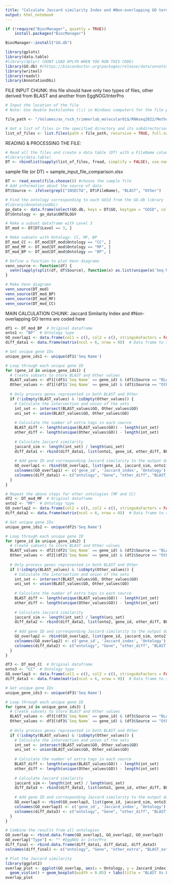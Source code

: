 ---
title: "Calculate Jaccard similarity Index and #Non-overlapping GO terms"
output: html_notebook
---

```{r}
if (!require("BiocManager", quietly = TRUE))
    install.packages("BiocManager")

BiocManager::install("GO.db")
```

```{r}
library(gplots)
library(data.table)
#library(dplyr) (DONT LOAD DPLYR WHEN YOU RUN THIS CODE)
library(GO.db) #(https://bioconductor.org/packages/release/data/annotation/html/GO.db.html)
library(writexl)
library(readxl)
library(AnnotationDbi)
```

FILE INPUT CHUNK:  this file should have only two types of files, other derived from BLAST and another from EggNOG/InterPro
```{r}
# Input the location of the file
# Note: Use double backslashes (\\) in Windows computers for the file path

file_path <- "/Volumes/as_rsch_trimmerlab_molecular01$/RNAseq2022/Method Comparison"

# Get a list of files in the specified directory and its subdirectories
list_of_files <- list.files(path = file_path, recursive = TRUE, full.names = TRUE)
```

READING & PROCESSING THE FILE:
```{r}
# Read all the files and create a data table (DT) with a FileName column to store filenames
#library(data.table)
DT <- rbindlist(sapply(list_of_files, fread, simplify = FALSE), use.names = TRUE, idcol = "FileName")
```

sample file (or DT) = sample_input_file_comparison.xlsx
```{r}
DT <- read_excel(file.choose()) #choose the sample file
# Add information about the source of data
DT$Source <- ifelse(grepl("INSECTA", DT$FileName), "BLAST", "Other")
```

```{r}
# Find the ontology corresponding to each GOId from the GO.db library
#library(AnnotationDbi)
go_data <- data.frame(select(GO.db, keys = DT$GO, keytype = "GOID", columns = c("ONTOLOGY")))
DT$Ontology <- go_data$ONTOLOGY
```

```{r}
# Make a subset dataframe with Level 3
DT_mod <- DT[DT$Level == 3, ]

# Make subsets with Ontology: CC, MF, BP
DT_mod_CC <- DT_mod[DT_mod$Ontology == "CC", ]
DT_mod_MF <- DT_mod[DT_mod$Ontology == "MF", ]
DT_mod_BP <- DT_mod[DT_mod$Ontology == "BP", ]
```

```{r}
# Define a function to plot Venn diagrams
venn_source <- function(df) {
  venn(lapply(split(df, df$Source), function(x) as.list(unique(x$'Seq Name'))))
}

# Make Venn diagrams
venn_source(DT_mod)
venn_source(DT_mod_BP)
venn_source(DT_mod_MF)
venn_source(DT_mod_CC)
```

MAIN CALCULATION CHUNK: Jaccard Similarity Index and #Non-overlapping GO terms are coded here
```{r}
df1 <- DT_mod_BP  # Original dataframe
onto1 <- "BP"  # Ontology type
GO_overlap1 <- data.frame(col1 = c(), col2 = c(), stringsAsFactors = FALSE)  # Data frame to store gene IDs and Jaccard similarity
diff_data1 <- data.frame(matrix(ncol = 6, nrow = 0))  # Data frame to store detailed results

# Get unique gene IDs
unique_gene_ids1 <- unique(df1$'Seq Name')

# Loop through each unique gene ID
for (gene_id in unique_gene_ids1) {
  # Create subsets to store BLAST and Other values
  BLAST_values <- df1[(df1$`Seq Name` == gene_id) & (df1$Source == "BLAST"),]
  Other_values <- df1[(df1$`Seq Name` == gene_id) & (df1$Source == "Other"),]
  
  # Only process genes represented in both BLAST and Other
  if (!isEmpty(BLAST_values) & !isEmpty(Other_values)) {
    # Calculate the intersection and union of the sets
    int_set <- intersect(BLAST_values$GO, Other_values$GO)
    uni_set <- union(BLAST_values$GO, Other_values$GO)
    
    # Calculate the number of extra tags in each source
    BLAST_diff <- length(unique(BLAST_values$GO)) - length(int_set)
    other_diff <- length(unique(Other_values$GO)) - length(int_set)
    
    # Calculate Jaccard similarity
    jaccard_sim <- length(int_set) / length(uni_set)
    diff_data1 <- rbind(diff_data1, list(onto1, gene_id, other_diff, BLAST_diff, length(int_set), jaccard_sim))
  
    # Add gene ID and corresponding Jaccard similarity to the output dataframe
    GO_overlap1 <- rbind(GO_overlap1, list(gene_id, jaccard_sim, onto1))
    colnames(GO_overlap1) <- c('gene_id', 'Jaccard_index', 'Ontology')
    colnames(diff_data1) <- c("ontology", "Gene", "other_diff", "BLAST_diff", "intersection")
  }
}

# Repeat the above steps for other ontologies (MF and CC)
df2 <- DT_mod_MF  # Original dataframe
onto2 <- "MF"  # Ontology type
GO_overlap2 <- data.frame(col1 = c(), col2 = c(), stringsAsFactors = FALSE)  # Data frame to store gene IDs and Jaccard similarity
diff_data2 <- data.frame(matrix(ncol = 6, nrow = 0))  # Data frame to store detailed results

# Get unique gene IDs
unique_gene_ids2 <- unique(df2$'Seq Name')

# Loop through each unique gene ID
for (gene_id in unique_gene_ids2) {
  # Create subsets to store BLAST and Other values
  BLAST_values <- df2[(df2$`Seq Name` == gene_id) & (df2$Source == "BLAST"),]
  Other_values <- df2[(df2$`Seq Name` == gene_id) & (df2$Source == "Other"),]
  
  # Only process genes represented in both BLAST and Other
  if (!isEmpty(BLAST_values) & !isEmpty(Other_values)) {
    # Calculate the intersection and union of the sets
    int_set <- intersect(BLAST_values$GO, Other_values$GO)
    uni_set <- union(BLAST_values$GO, Other_values$GO)
    
    # Calculate the number of extra tags in each source
    BLAST_diff <- length(unique(BLAST_values$GO)) - length(int_set)
    other_diff <- length(unique(Other_values$GO)) - length(int_set)
    
    # Calculate Jaccard similarity
    jaccard_sim <- length(int_set) / length(uni_set)
    diff_data2 <- rbind(diff_data2, list(onto2, gene_id, other_diff, BLAST_diff, length(int_set), jaccard_sim))
  
    # Add gene ID and corresponding Jaccard similarity to the output dataframe
    GO_overlap2 <- rbind(GO_overlap2, list(gene_id, jaccard_sim, onto2))
    colnames(GO_overlap2) <- c('gene_id', 'Jaccard_index', 'Ontology')
    colnames(diff_data2) <- c("ontology", "Gene", "other_diff", "BLAST_diff", "intersection")
  }
}

df3 <- DT_mod_CC  # Original dataframe
onto3 <- "CC"  # Ontology type
GO_overlap3 <- data.frame(col1 = c(), col2 = c(), stringsAsFactors = FALSE)  # Data frame to store gene IDs and Jaccard similarity
diff_data3 <- data.frame(matrix(ncol = 6, nrow = 0))  # Data frame to store detailed results

# Get unique gene IDs
unique_gene_ids3 <- unique(df3$'Seq Name')

# Loop through each unique gene ID
for (gene_id in unique_gene_ids3) {
  # Create subsets to store BLAST and Other values
  BLAST_values <- df3[(df3$`Seq Name` == gene_id) & (df3$Source == "BLAST"),]
  Other_values <- df3[(df3$`Seq Name` == gene_id) & (df3$Source == "Other"),]
  
  # Only process genes represented in both BLAST and Other
  if (!isEmpty(BLAST_values) & !isEmpty(Other_values)) {
    # Calculate the intersection and union of the sets
    int_set <- intersect(BLAST_values$GO, Other_values$GO)
    uni_set <- union(BLAST_values$GO, Other_values$GO)
    
    # Calculate the number of extra tags in each source
    BLAST_diff <- length(unique(BLAST_values$GO)) - length(int_set)
    other_diff <- length(unique(Other_values$GO)) - length(int_set)
    
    # Calculate Jaccard similarity
    jaccard_sim <- length(int_set) / length(uni_set)
    diff_data3 <- rbind(diff_data3, list(onto3, gene_id, other_diff, BLAST_diff, length(int_set), jaccard_sim))
  
    # Add gene ID and corresponding Jaccard similarity to the output dataframe
    GO_overlap3 <- rbind(GO_overlap3, list(gene_id, jaccard_sim, onto3))
    colnames(GO_overlap3) <- c('gene_id', 'Jaccard_index', 'Ontology')
    colnames(diff_data3) <- c("ontology", "Gene", "other_diff", "BLAST_diff", "intersection")
  }
}
```

```{r}
# Combine the results from all ontologies
GO_overlap <- rbind.data.frame(GO_overlap1, GO_overlap2, GO_overlap3)
GO_overlap["Type"] <- "" #EggNOG or InterPro
diff_final <- rbind.data.frame(diff_data1, diff_data2, diff_data3)
colnames(diff_final) <- c("ontology", "Gene", "other_extra", "BLAST_extra", "intersection", "jaccard_index")
```

```{r}
# Plot the Jaccard similarity
library(ggplot2)
overlap_plot <- ggplot(GO_overlap, aes(x = Ontology, y = Jaccard_index)) + 
  geom_violin() + geom_boxplot(width = 0.05) + labs(title = "BLAST Vs EggNOG")
overlap_plot
```

